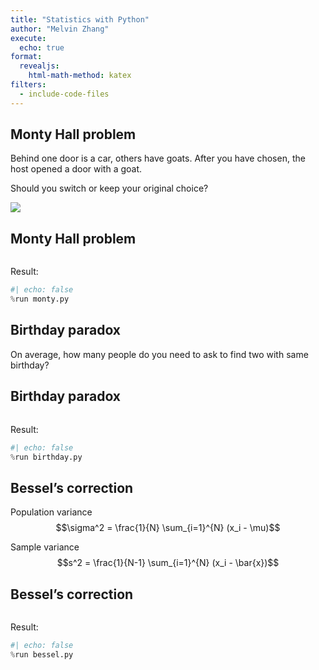 ```yaml
---
title: "Statistics with Python"
author: "Melvin Zhang"
execute:
  echo: true
format: 
  revealjs:
    html-math-method: katex
filters: 
  - include-code-files
---
```


## Monty Hall problem

Behind one door is a car, others have goats. After you have chosen, the host opened a door with a goat.

Should you switch or keep your original choice?

![](https://upload.wikimedia.org/wikipedia/commons/3/3f/Monty_open_door.svg)

## Monty Hall problem

```.python
```

Result:
```python
#| echo: false
%run monty.py
```

## Birthday paradox

On average, how many people do you need to ask to find two with same birthday?

## Birthday paradox

```.python
```

Result:
```python
#| echo: false
%run birthday.py
```
## Bessel's correction

Population variance
$$\sigma^2 = \frac{1}{N} \sum_{i=1}^{N} (x_i - \mu)$$

Sample variance
$$s^2 = \frac{1}{N-1} \sum_{i=1}^{N} (x_i - \bar{x})$$


## Bessel's correction

```.python
```

Result:
```python
#| echo: false
%run bessel.py
```
